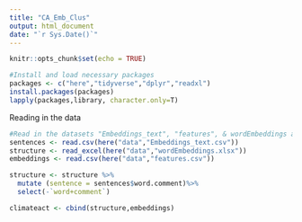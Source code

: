 ```yaml
---
title: "CA_Emb_Clus"
output: html_document
date: "`r Sys.Date()`"
---
```


```r
knitr::opts_chunk$set(echo = TRUE)
```

```r
#Install and load necessary packages
packages <- c("here","tidyverse","dplyr","readxl")
install.packages(packages)
lapply(packages,library, character.only=T)
```

Reading in the data

```r
#Read in the datasets "Embeddings_text", "features", & wordEmbeddings and merge them
sentences <- read.csv(here("data","Embeddings_text.csv"))
structure <- read_excel(here("data","wordEmbeddings.xlsx"))
embeddings <- read.csv(here("data","features.csv"))

structure <- structure %>%
  mutate (sentence = sentences$word.comment)%>%
  select(-`word+comment`)

climateact <- cbind(structure,embeddings)
```

